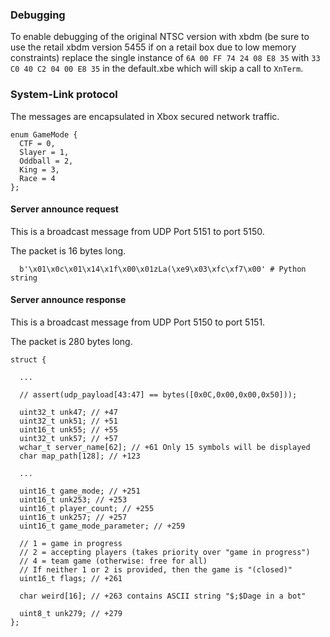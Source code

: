 {{Game}}

=== Debugging ===

To enable debugging of the original NTSC version with xbdm (be sure to use the retail xbdm version 5455 if on a retail box due to low memory constraints) replace the single instance of <code>6A 00 FF 74 24 08 E8 35</code> with <code>33 C0 40 C2 04 00 E8 35</code> in the default.xbe which will skip a call to <code>XnTerm</code>.

=== System-Link protocol ===

The messages are encapsulated in Xbox secured network traffic.

<pre>
enum GameMode {
  CTF = 0,
  Slayer = 1,
  Oddball = 2,
  King = 3,
  Race = 4
};
</pre>

==== Server announce request ====

This is a broadcast message from UDP Port 5151 to port 5150.

The packet is 16 bytes long.

<pre>
  b'\x01\x0c\x01\x14\x1f\x00\x01zLa(\xe9\x03\xfc\xf7\x00' # Python string  
</pre>

==== Server announce response ====

This is a broadcast message from UDP Port 5150 to port 5151.

The packet is 280 bytes long.

<pre>
struct {

  ...

  // assert(udp_payload[43:47] == bytes([0x0C,0x00,0x00,0x50]));

  uint32_t unk47; // +47
  uint32_t unk51; // +51
  uint16_t unk55; // +55
  uint32_t unk57; // +57
  wchar_t server_name[62]; // +61 Only 15 symbols will be displayed
  char map_path[128]; // +123

  ...

  uint16_t game_mode; // +251
  uint16_t unk253; // +253
  uint16_t player_count; // +255
  uint16_t unk257; // +257
  uint16_t game_mode_parameter; // +259

  // 1 = game in progress
  // 2 = accepting players (takes priority over "game in progress")
  // 4 = team game (otherwise: free for all)
  // If neither 1 or 2 is provided, then the game is "(closed)"
  uint16_t flags; // +261

  char weird[16]; // +263 contains ASCII string "$;$Dage in a bot"

  uint8_t unk279; // +279
};
</pre>